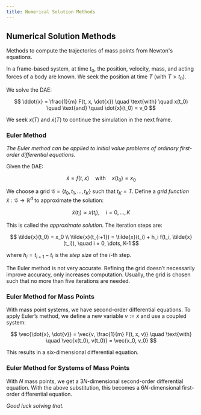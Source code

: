 ```yaml
---
title: Numerical Solution Methods
---
```


## Numerical Solution Methods

Methods to compute the trajectories of mass points from Newton's equations.

In a frame-based system, at time $t_0$, the position, velocity, mass, and acting forces of a body are known. We seek the position at time $T$ (with $T > t_0$).

We solve the DAE:

$$
\ddot{x} = \frac{1}{m} F(t, x, \dot{x}) \quad \text{with} \quad x(t_0) \quad \text{and} \quad \dot{x}(t_0) = v_0
$$

We seek $x(T)$ and $\dot{x}(T)$ to continue the simulation in the next frame.

### Euler Method

_The Euler method can be applied to initial value problems of ordinary first-order differential equations._

Given the DAE:

$$
\dot{x} = f(t, x) \quad \text{with} \quad x(t_0) = x_0
$$

We choose a grid $\mathcal{G} = \{t_0, t_1, \dots, t_K\}$ such that $t_K = T$. Define a _grid function_ $\tilde{x} : \mathcal{G} \rightarrow \mathbb{R}^d$ to approximate the solution:

$$
\tilde{x}(t_i) \approx x(t_i), \quad i = 0, \dots, K
$$

This is called the _approximate solution_. The iteration steps are:

$$
\tilde{x}(t_0) = x_0 \\
\tilde{x}(t_{i+1}) = \tilde{x}(t_i) + h_i f(t_i, \tilde{x}(t_i)), \quad i = 0, \dots, K-1
$$

where $h_i = t_{i+1} - t_i$ is the _step size_ of the $i$-th step.

The Euler method is not very accurate. Refining the grid doesn’t necessarily improve accuracy, only increases computation. Usually, the grid is chosen such that no more than five iterations are needed.

### Euler Method for Mass Points

With mass point systems, we have second-order differential equations. To apply Euler’s method, we define a new variable $v := \dot{x}$ and use a coupled system:

$$
\vec{\dot{x}, \dot{v}} = \vec{v, \frac{1}{m} F(t, x, v)} \quad \text{with} \quad \vec{x(t_0), v(t_0)} = \vec{x_0, v_0}
$$

This results in a six-dimensional differential equation.

### Euler Method for Systems of Mass Points

With $N$ mass points, we get a $3N$-dimensional second-order differential equation. With the above substitution, this becomes a $6N$-dimensional first-order differential equation.

_Good luck solving that._

